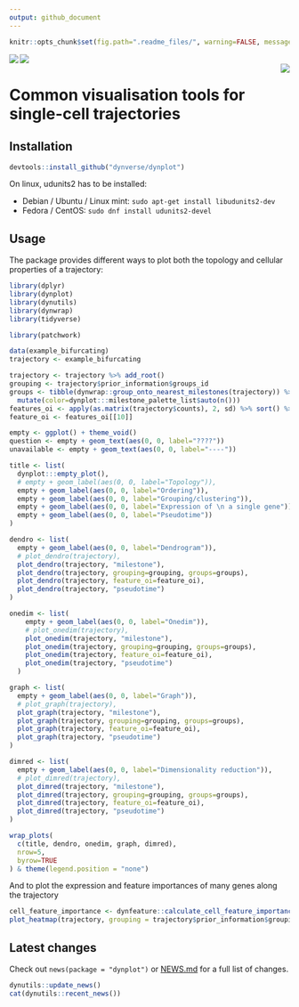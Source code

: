 ```yaml
---
output: github_document
---
```


<!-- README.md is generated from README.Rmd. Please edit that file -->

```r
knitr::opts_chunk$set(fig.path=".readme_files/", warning=FALSE, message=FALSE, error=FALSE, echo = TRUE)
```

<a href="https://travis-ci.org/dynverse/dynplot"><img src="https://travis-ci.org/dynverse/dynplot.svg" align="left"></a>
<a href="https://codecov.io/gh/dynverse/dynplot"><img src="https://codecov.io/gh/dynverse/dynplot/branch/master/graph/badge.svg" align="left"></a> <br><img src="man/figures/logo.png" align="right" />

# Common visualisation tools for single-cell trajectories

## Installation

```r
devtools::install_github("dynverse/dynplot")
```

On linux, udunits2 has to be installed:

* Debian / Ubuntu / Linux mint: `sudo apt-get install libudunits2-dev`
* Fedora / CentOS: `sudo dnf install udunits2-devel`

## Usage

The package provides different ways to plot both the topology and cellular properties of a trajectory:

```r
library(dplyr)
library(dynplot)
library(dynutils)
library(dynwrap)
library(tidyverse)

library(patchwork)

data(example_bifurcating)
trajectory <- example_bifurcating

trajectory <- trajectory %>% add_root()
grouping <- trajectory$prior_information$groups_id
groups <- tibble(dynwrap::group_onto_nearest_milestones(trajectory)) %>% 
  mutate(color=dynplot:::milestone_palette_list$auto(n()))
features_oi <- apply(as.matrix(trajectory$counts), 2, sd) %>% sort() %>% names() %>% tail(10)
feature_oi <- features_oi[[10]]
```


```r
empty <- ggplot() + theme_void()
question <- empty + geom_text(aes(0, 0, label="????"))
unavailable <- empty + geom_text(aes(0, 0, label="----"))

title <- list(
  dynplot:::empty_plot(), 
  # empty + geom_label(aes(0, 0, label="Topology")),
  empty + geom_label(aes(0, 0, label="Ordering")),
  empty + geom_label(aes(0, 0, label="Grouping/clustering")),
  empty + geom_label(aes(0, 0, label="Expression of \n a single gene")), 
  empty + geom_label(aes(0, 0, label="Pseudotime"))
)

dendro <- list(
  empty + geom_label(aes(0, 0, label="Dendrogram")),
  # plot_dendro(trajectory),
  plot_dendro(trajectory, "milestone"),
  plot_dendro(trajectory, grouping=grouping, groups=groups),
  plot_dendro(trajectory, feature_oi=feature_oi),
  plot_dendro(trajectory, "pseudotime")
)

onedim <- list(
    empty + geom_label(aes(0, 0, label="Onedim")),
    # plot_onedim(trajectory),
    plot_onedim(trajectory, "milestone"),
    plot_onedim(trajectory, grouping=grouping, groups=groups),
    plot_onedim(trajectory, feature_oi=feature_oi),
    plot_onedim(trajectory, "pseudotime")
  )

graph <- list(
  empty + geom_label(aes(0, 0, label="Graph")),
  # plot_graph(trajectory),
  plot_graph(trajectory, "milestone"),
  plot_graph(trajectory, grouping=grouping, groups=groups),
  plot_graph(trajectory, feature_oi=feature_oi),
  plot_graph(trajectory, "pseudotime")
)

dimred <- list(
  empty + geom_label(aes(0, 0, label="Dimensionality reduction")),
  # plot_dimred(trajectory),
  plot_dimred(trajectory, "milestone"),
  plot_dimred(trajectory, grouping=grouping, groups=groups),
  plot_dimred(trajectory, feature_oi=feature_oi),
  plot_dimred(trajectory, "pseudotime")
)

wrap_plots(
  c(title, dendro, onedim, graph, dimred),
  nrow=5,
  byrow=TRUE
) & theme(legend.position = "none")
```


And to plot the expression and feature importances of many genes along the trajectory

```r
cell_feature_importance <- dynfeature::calculate_cell_feature_importance(trajectory %>% dynwrap::add_waypoints())
plot_heatmap(trajectory, grouping = trajectory$prior_information$grouping_assignment)
```

## Latest changes

Check out `news(package = "dynplot")` or [NEWS.md](inst/NEWS.md) for a full list of changes.

<!-- This section gets automatically generated from inst/NEWS.md, and also generates inst/NEWS -->

```r
dynutils::update_news()
cat(dynutils::recent_news())
```
